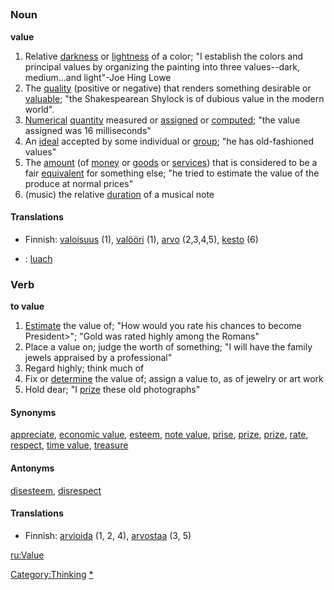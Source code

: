 =={{en}}==
===Noun===
'''value'''
#Relative [[darkness]] or [[lightness]] of a color; "I establish the colors and principal values by organizing the painting into three values--dark, medium...and light"-Joe Hing Lowe
#The [[quality]] (positive or negative) that renders something desirable or [[valuable]]; "the Shakespearean Shylock is of dubious value in the modern world".
#[[Numerical]] [[quantity]] measured or [[assign]]ed or [[compute]]d; "the value assigned was 16 milliseconds" 
#An [[ideal]] accepted by some individual or [[group]]; "he has old-fashioned values"
#The [[amount]] (of [[money]] or [[goods]] or [[services]]) that is considered to be a fair [[equivalent]] for something else; "he tried to estimate the value of the produce at normal prices" 
#(music) the relative [[duration]] of a musical note 

====Translations====
*Finnish: [[valoisuus]] (1), [[valööri]] (1), [[arvo]] (2,3,4,5), [[kesto]] (6)
*{{ga}}: [[luach]]

===Verb===
'''to value'''
#[[Estimate]] the value of; "How would you rate his chances to become President>"; "Gold was rated highly among the Romans" 
#Place a value on; judge the worth of something; "I will have the family jewels appraised by a professional" 
#Regard highly; think much of 
#Fix or [[determine]] the value of; assign a value to, as of jewelry or art work 
#Hold dear; "I [[prize]] these old photographs" 

====Synonyms====

[[appreciate]], [[economic value]], [[esteem]], [[note value]], [[prise]], [[prize]], [[prize]], [[rate]], [[respect]], [[time value]], [[treasure]]

====Antonyms====

[[disesteem]], [[disrespect]]

====Translations====
*Finnish: [[arvioida]] (1, 2, 4), [[arvostaa]] (3, 5)

[[ru:Value]]
[[Category:Thinking]]
[[Category:Value|*]]